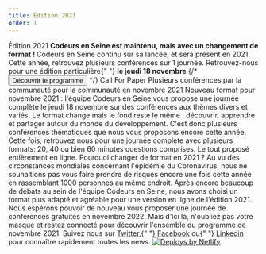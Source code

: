 ```yaml
---
title: Édition 2021
order: 1
---
```



<OGImage path="/images/ces/social.jpg" />
<Stack spacing="16">
  <Card variant="primary">
    <Flex align="center" justify="center" direction={{ base: 'column', lg: 'row'}}>
      <Box maxW="60ch">
        <Heading fontSize="2xl">
          Édition 2021
        </Heading>
        <Text>
          <strong>
            Codeurs en Seine est maintenu, mais avec un changement de format&nbsp;!
          </strong>
        </Text>
        <Text>
          Codeurs en Seine continu sur sa lancée, et sera présent en 2021.
        </Text>
        <Text>Cette année, retrouvez plusieurs conférences sur 1 journée.</Text>
        <Text>
          Retrouvez-nous pour une édition particulière{" "}
          <strong>le jeudi 18 novembre</strong>
        </Text>
      </Box>
      <Box
        ml={{ lg: 'auto' }}
        pt={{ base: 4, lg: 0 }}
        pl={{ lg: 4 }}
        maxW={{ lg: '16rem' }}
        w="full"
      >
        <ButtonGroup
          spacing={4}
          align="center"
          childProps={{ w: { base: 'full', xs: 'auto', lg: 'full'} }}
        >
          {/* <Button as={Link} to="programme" color="brand.600">
            Découvrir le programme
          </Button> */}
          <CallForPaperButton
            startDate="2021-06-01"
            endDate="2021-11-05"
            cfpId="vscnEPlRHldY7dKQOXGU"
            color="brand.600"
          >
            Call For Paper
          </CallForPaperButton>
        </ButtonGroup>
      </Box>
    </Flex>
  </Card>

  <Stack isInline spacing="8" align="flex-start" justify="center">  
    <Stack maxW="60ch" spacing={4}>
      <Heading as="h3" size="md">
        Plusieurs conférences par la communauté pour la communauté en novembre 2021
      </Heading>
      <Text>
        Nouveau format pour novembre 2021 : l'équipe Codeurs en Seine vous
        propose une journée complète le jeudi 18 novembre sur des conférences
        aux thèmes divers et variés.
      </Text>
      <Text>
        Le format change mais le fond reste le même : découvrir, apprendre et
        partager autour du monde du développement.
      </Text>
      <Text>
        C'est donc plusieurs conférences thématiques que nous vous proposons
        encore cette année. Cette fois, retrouvez nous pour une journée complète
        avec plusieurs formats: 20, 40 ou bien 60 minutes questions comprises.
        Le tout proposé entièrement en ligne.
      </Text>
      <Heading as="h3" fontSize="xl" mt={8}>
        Pourquoi changer de format en 2021 ?
      </Heading>
      <Text>
        Au vu des circonstances mondiales concernant l'épidémie du Coronavirus,
        nous ne souhaitions pas vous faire prendre de risques encore une fois
        cette année en rassemblant 1000 personnes au même endroit. Après encore
        beaucoup de débats au sein de l'équipe Codeurs en Seine, nous avons
        choisi un format plus adapté et agréable pour une version en ligne de
        l'édition 2021.
      </Text>
      <Text>
        Nous espérons pouvoir de nouveau vous proposer une journée de
        conférences gratuites en novembre 2022. Mais d'ici là, n'oubliez pas
        votre masque et restez connecté pour découvrir l'ensemble du programme
        de novembre 2021.
      </Text>
    </Stack>
  </Stack>

  <Stack spacing="4">
    <Newsletter />
    <Text textAlign="center">
      Suivez nous sur <A href="https://twitter.com/codeursenseine">Twitter</A>,{" "}
      <A href="http://facebook.com/codeursenseine">Facebook</A> ou{" "}
      <A href="https://fr.linkedin.com/company/codeurs-en-seine">Linkedin</A> pour
      connaître rapidement toutes les news.
    </Text>
  </Stack>

  <SponsorsList />

  <Flex align="center" justify="center" mt={8}>
    <a href="https://www.netlify.com">
      <img src="https://www.netlify.com/img/global/badges/netlify-light.svg" alt="Deploys by Netlify" />
    </a>
  </Flex>
</Stack>

